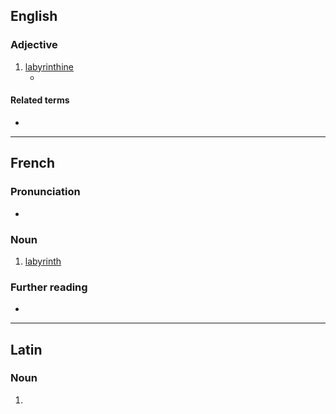 ==English==

===Adjective===
{{en-adj}}

# [[labyrinthine]]
#* {{quote-text|year=1902|author={{w|Henry James}}|title=The Wings of the Dove|passage=It was to be added at the same time that even if his silence had been '''labyrinthe'''—which was absurd in view of all the other things too he couldn't possibly have spoken of—this was exactly what must suit her, since it fell under the head of the plea she had just uttered to Susie.}}

====Related terms====
* {{l|en|labyrinth}}

----

==French==

===Pronunciation===
* {{fr-IPA}}

===Noun===
{{fr-noun|m}}

# [[labyrinth]]

===Further reading===
* {{R:TLFi}}

----

==Latin==

===Noun===
{{la-noun-form|labyrinthe}}

# {{inflection of|labyrinthus||voc|s|lang=la}}